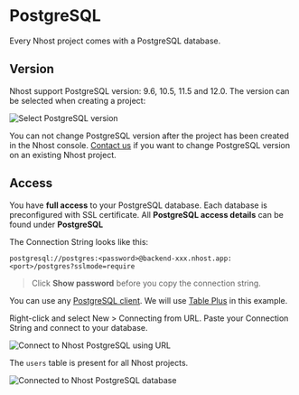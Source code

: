# PostgreSQL

Every Nhost project comes with a PostgreSQL database.

## Version

Nhost support PostgreSQL version: 9.6, 10.5, 11.5 and 12.0. The version can be selected when creating a project:

![Select PostgreSQL version](/images/postgresql/select-postgresql-version.png)

You can not change PostgreSQL version after the project has been created in the Nhost console. [Contact us](mailto:support@nhost.io) if you want to change PostgreSQL version on an existing Nhost project.

## Access

You have **full access** to your PostgreSQL database. Each database is preconfigured with SSL certificate. All **PostgreSQL access details** can be found under **PostgreSQL**

The Connection String looks like this:

```
postgresql://postgres:<password>@backend-xxx.nhost.app:<port>/postgres?sslmode=require
```

> Click **Show password** before you copy the connection string.

You can use any [PostgreSQL client](https://wiki.postgresql.org/wiki/PostgreSQL_Clients). We will use [Table Plus](https://tableplus.com/) in this example.

Right-click and select New > Connecting from URL. Paste your Connection String and connect to your database.

![Connect to Nhost PostgreSQL using URL](/images/postgresql/connection-url.png)

The `users` table is present for all Nhost projects.

![Connected to Nhost PostgreSQL database](/images/postgresql/connected.png)
